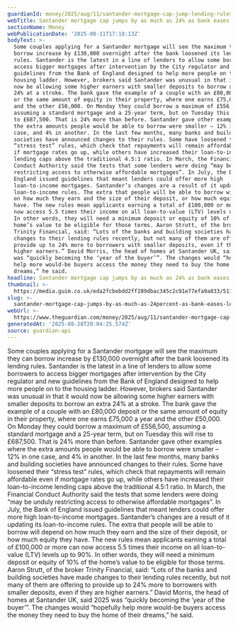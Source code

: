 ```yaml
---
guardianId: money/2025/aug/11/santander-mortgage-cap-jump-lending-rules
webTitle: Santander mortgage cap jumps by as much as 24% as bank eases lending rules
sectionName: Money
webPublicationDate: '2025-08-11T17:18:13Z'
bodyText: >-
  Some couples applying for a Santander mortgage will see the maximum they can
  borrow increase by £130,000 overnight after the bank loosened its lending
  rules. Santander is the latest in a line of lenders to allow some borrowers to
  access bigger mortgages after intervention by the City regulator and new
  guidelines from the Bank of England designed to help more people on to the
  housing ladder. However, brokers said Santander was unusual in that it would
  now be allowing some higher earners with smaller deposits to borrow an extra
  24% at a stroke. The bank gave the example of a couple with an £80,000 deposit
  or the same amount of equity in their property, where one earns £75,000 a year
  and the other £50,000. On Monday they could borrow a maximum of £556,500,
  assuming a standard mortgage and a 25-year term, but on Tuesday this will rise
  to £687,500. That is 24% more than before. Santander gave other examples where
  the extra amounts people would be able to borrow were smaller – 12% in one
  case, and 4% in another. In the last few months, many banks and building
  societies have announced changes to their rules. Some have loosened their
  “stress test” rules, which check that repayments will remain affordable even
  if mortgage rates go up, while others have increased their loan-to-income
  lending caps above the traditional 4.5:1 ratio. In March, the Financial
  Conduct Authority said the tests that some lenders were doing “may be unduly
  restricting access to otherwise affordable mortgages”. In July, the Bank of
  England issued guidelines that meant lenders could offer more high
  loan-to-income mortgages. Santander’s changes are a result of it updating its
  loan-to-income rules. The extra that people will be able to borrow will depend
  on how much they earn and the size of their deposit, or how much equity they
  have. The new rules mean applicants earning a total of £100,000 or more can
  now access 5.5 times their income on all loan-to-value (LTV) levels up to 90%.
  In other words, they will need a minimum deposit or equity of 10% of the
  home’s value to be eligible for those terms. Aaron Strutt, of the broker
  Trinity Financial, said: “Lots of the banks and building societies have made
  changes to their lending rules recently, but not many of them are offering to
  provide up to 24% more to borrowers with smaller deposits, even if they are
  higher earners.” David Morris, the head of homes at Santander UK, said 2025
  was “quickly becoming the ‘year of the buyer’”. The changes would “hopefully
  help more would-be buyers access the money they need to buy the home of their
  dreams,” he said.
headline: Santander mortgage cap jumps by as much as 24% as bank eases lending rules
thumbnail: >-
  https://media.guim.co.uk/eda2fcbebdd2ff289dbac345c2c91e77efa9a833/511_0_4000_3200/500.jpg
slug: >-
  santander-mortgage-cap-jumps-by-as-much-as-24percent-as-bank-eases-lending-rules
webUrl: >-
  https://www.theguardian.com/money/2025/aug/11/santander-mortgage-cap-jump-lending-rules
generatedAt: '2025-08-28T20:04:25.574Z'
source: guardian-api
---
```

Some couples applying for a Santander mortgage will see the maximum they can borrow increase by £130,000 overnight after the bank loosened its lending rules. Santander is the latest in a line of lenders to allow some borrowers to access bigger mortgages after intervention by the City regulator and new guidelines from the Bank of England designed to help more people on to the housing ladder. However, brokers said Santander was unusual in that it would now be allowing some higher earners with smaller deposits to borrow an extra 24% at a stroke. The bank gave the example of a couple with an £80,000 deposit or the same amount of equity in their property, where one earns £75,000 a year and the other £50,000. On Monday they could borrow a maximum of £556,500, assuming a standard mortgage and a 25-year term, but on Tuesday this will rise to £687,500. That is 24% more than before. Santander gave other examples where the extra amounts people would be able to borrow were smaller – 12% in one case, and 4% in another. In the last few months, many banks and building societies have announced changes to their rules. Some have loosened their “stress test” rules, which check that repayments will remain affordable even if mortgage rates go up, while others have increased their loan-to-income lending caps above the traditional 4.5:1 ratio. In March, the Financial Conduct Authority said the tests that some lenders were doing “may be unduly restricting access to otherwise affordable mortgages”. In July, the Bank of England issued guidelines that meant lenders could offer more high loan-to-income mortgages. Santander’s changes are a result of it updating its loan-to-income rules. The extra that people will be able to borrow will depend on how much they earn and the size of their deposit, or how much equity they have. The new rules mean applicants earning a total of £100,000 or more can now access 5.5 times their income on all loan-to-value (LTV) levels up to 90%. In other words, they will need a minimum deposit or equity of 10% of the home’s value to be eligible for those terms. Aaron Strutt, of the broker Trinity Financial, said: “Lots of the banks and building societies have made changes to their lending rules recently, but not many of them are offering to provide up to 24% more to borrowers with smaller deposits, even if they are higher earners.” David Morris, the head of homes at Santander UK, said 2025 was “quickly becoming the ‘year of the buyer’”. The changes would “hopefully help more would-be buyers access the money they need to buy the home of their dreams,” he said.
